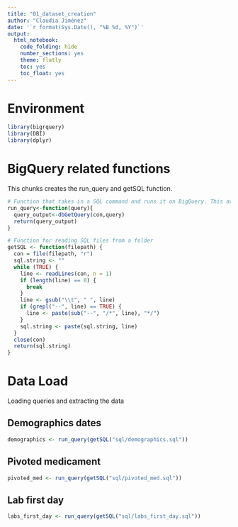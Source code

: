 ```yaml
---
title: "01_dataset_creation"
author: "Claudia Jiménez"
date: '`r format(Sys.Date(), "%B %d, %Y")`'
output:
  html_notebook:
    code_folding: hide
    number_sections: yes
    theme: flatly
    toc: yes
    toc_float: yes
---
```


# Environment

```r
library(bigrquery)
library(DBI)
library(dplyr)
```

# BigQuery related functions

This chunks creates the run_query and getSQL function.

```r
# Function that takes in a SQL command and runs it on BigQuery. This avoids the connection data in each iteration
run_query<-function(query){
  query_output<-dbGetQuery(con,query)
  return(query_output)
}

# Function for reading SQL files from a folder
getSQL <- function(filepath) {
  con = file(filepath, "r")
  sql.string <- ""
  while (TRUE) {
    line <- readLines(con, n = 1)
    if (length(line) == 0) {
      break
    }
    line <- gsub("\\t", " ", line)
    if (grepl("--", line) == TRUE) {
      line <- paste(sub("--", "/*", line), "*/")
    }
    sql.string <- paste(sql.string, line)
  }
  close(con)
  return(sql.string)
}
```

# Data Load

Loading queries and extracting the data

## Demographics dates

```r
demographics <- run_query(getSQL("sql/demographics.sql"))
```

## Pivoted medicament

```r
pivoted_med <- run_query(getSQL("sql/pivoted_med.sql"))
```

## Lab first day

```r
labs_first_day <- run_query(getSQL("sql/labs_first_day.sql"))
```






